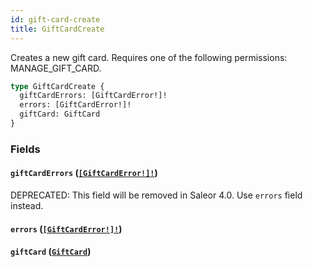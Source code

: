 ```yaml
---
id: gift-card-create
title: GiftCardCreate
---
```


Creates a new gift card. Requires one of the following permissions: MANAGE_GIFT_CARD.

```graphql
type GiftCardCreate {
  giftCardErrors: [GiftCardError!]!
  errors: [GiftCardError!]!
  giftCard: GiftCard
}
```

### Fields

#### `giftCardErrors` ([`[GiftCardError!]!`](../../../developer/api-reference/objects/gift-card-error))

<span class="badge badge--warning">DEPRECATED: This field will be removed in Saleor 4.0. Use `errors` field instead.</span>

#### `errors` ([`[GiftCardError!]!`](../../../developer/api-reference/objects/gift-card-error))

#### `giftCard` ([`GiftCard`](../../../developer/api-reference/objects/gift-card))
